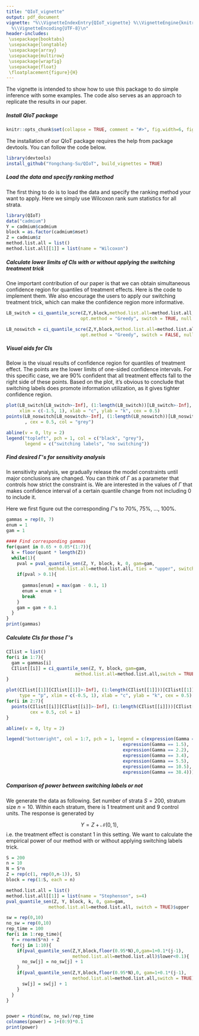 ```yaml
---
title: "QIoT_vignette"
output: pdf_document
vignette: "%\\VignetteIndexEntry{QIoT_vignette} %\\VignetteEngine{knitr::rmarkdown}
  %\\VignetteEncoding{UTF-8}\n"
header-includes:
 \usepackage{booktabs}
 \usepackage{longtable}
 \usepackage{array}
 \usepackage{multirow}
 \usepackage{wrapfig}
 \usepackage{float}
 \floatplacement{figure}{H}
---
```


The vignette is intended to show how to use this package to do simple inference with some examples. The code also serves as an approach to replicate the results in our paper. 


##### Install QIoT package

```r
knitr::opts_chunk$set(collapse = TRUE, comment = "#>", fig.width=6, fig.height=6)
```

The installation of our QIoT package requires the help from package devtools. You can follow the code below.

```r
library(devtools)
install_github("Yongchang-Su/QIoT", build_vignettes = TRUE)
```


##### Load the data and specify ranking method

The first thing to do is to load the data and specify the ranking method your want to apply. Here we simply use Wilcoxon rank sum statistics for all strata.

```r
library(QIoT)
data("cadmium")
Y = cadmium$cadmium
block = as.factor(cadmium$mset)
Z = cadmium$z
method.list.all = list()
method.list.all[[1]] = list(name = "Wilcoxon")

```


##### Calculate lower limits of CIs with or without applying the switching treatment trick

One important contribution of our paper is that we can obtain simultaneous confidence region for quantiles of treatment effects. Here is the code to implement them. We also encourage the users to apply our switching treatment trick, which can make the confidence region more informative.

```r

LB_switch = ci_quantile_scre(Z,Y,block,method.list.all=method.list.all,
                            opt.method = "Greedy", switch = TRUE, null.max=10^5)$LB

LB_noswitch = ci_quantile_scre(Z,Y,block,method.list.all=method.list.all,
                            opt.method = "Greedy", switch = FALSE, null.max=10^5)$LB

```


##### Visual aids for CIs

Below is the visual results of confidence region for quantiles of treatment effect. The points are the lower limits of one-sided confidence intervals. For this specific case, we are 90% confident that all treatment effects fall to the right side of these points. Based on the plot, it's obvious to conclude that switching labels does promote information utilization, as it gives tighter confidence region.

```r
plot(LB_switch[LB_switch>-Inf], (1:length(LB_switch))[LB_switch>-Inf], type = "p",
     xlim = c(-1.5, 1), xlab = "c", ylab = "k", cex = 0.5)
points(LB_noswitch[LB_noswitch>-Inf], (1:length(LB_noswitch))[LB_noswitch>-Inf]
       , cex = 0.5, col = "grey")

abline(v = 0, lty = 2)
legend("topleft", pch = 1, col = c("black", "grey"),
       legend = c("switching labels", "no switching"))
```


##### Find desired $\Gamma$'s for sensitivity analysis

In sensitivity analysis, we gradually release the model constraints until major conclusions are changed. You can think of $\Gamma$ as a parameter that controls how strict the constraint is. We are interested in the values of $\Gamma$ that makes confidence interval of a certain quantile change from not including 0 to include it.

Here we first figure out the corresponding $\Gamma$'s to 70%, 75%, $\ldots$, 100%.

```r
gammas = rep(0, 7)
enum = 1
gam = 1

#### Find corresponding gammas
for(quant in 0.65 + 0.05*(1:7)){
  k = floor(quant * length(Z))
  while(1){
    pval = pval_quantile_sen(Z, Y, block, k, 0, gam=gam, 
                method.list.all=method.list.all, ties = "upper", switch = TRUE)$upper
    if(pval > 0.1){
      
      gammas[enum] = max(gam - 0.1, 1)
      enum = enum + 1
      break
    }
    gam = gam + 0.1
  }
}
print(gammas)
```



##### Calculate CIs for those $\Gamma$'s

```r
CIlist = list()
for(i in 1:7){
  gam = gammas[i]
  CIlist[[i]] = ci_quantile_sen(Z, Y, block, gam=gam, 
                          method.list.all=method.list.all,switch = TRUE)$LB
}
```

```r
plot(CIlist[[1]][CIlist[[1]]>-Inf], (1:length(CIlist[[1]]))[CIlist[[1]]>-Inf], 
     type = "p", xlim = c(-0.5, 1), xlab = "c", ylab = "k", cex = 0.5)
for(i in 2:7){
  points(CIlist[[i]][CIlist[[i]]>-Inf], (1:length(CIlist[[i]]))[CIlist[[i]]>-Inf],
         cex = 0.5, col = i) 
}

abline(v = 0, lty = 2)

legend("bottomright", col = 1:7, pch = 1, legend = c(expression(Gamma == 1),
                                            expression(Gamma == 1.5),
                                            expression(Gamma == 2.2),
                                            expression(Gamma == 3.4),
                                            expression(Gamma == 5.5),
                                            expression(Gamma == 10.5),
                                            expression(Gamma == 38.4)))
```


##### Comparison of power between switching labels or not

We generate the data as following.
Set number of strata $S=200$, stratum size $n=10$. Within each stratum, there is $1$ treatment unit and $9$ control units. The response is generated by

$$Y = Z+\mathcal N(0,1),  $$
i.e. the treatment effect is constant 1 in this setting. We want to calculate the empirical power of our method with or without applying switching labels trick.

```r
S = 200
n = 10
N = S*n
Z = rep(c(1, rep(0,n-1)), S)
block = rep(1:S, each = n)

method.list.all = list()
method.list.all[[1]] = list(name = "Stephenson", s=4)
pval_quantile_sen(Z, Y, block, k, 0, gam=gam, 
                method.list.all=method.list.all, switch = TRUE)$upper

sw = rep(0,10)
no_sw = rep(0,10)
rep_time = 100
for(i in 1:rep_time){
  Y = rnorm(S*n) + Z
  for(j in 1:10){
    if(pval_quantile_sen(Z,Y,block,floor(0.95*N),0,gam=1+0.1*(j-1),
                         method.list.all=method.list.all)$lower<0.1){
      no_sw[j] = no_sw[j] + 1
    }
    if(pval_quantile_sen(Z,Y,block,floor(0.95*N),0, gam=1+0.1*(j-1),
                         method.list.all=method.list.all,switch = TRUE)$lower<0.1){
      sw[j] = sw[j] + 1
    }
  }
}


power = rbind(sw, no_sw)/rep_time
colnames(power) = 1+(0:9)*0.1
print(power)
```

